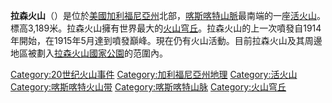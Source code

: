 {{Infobox Mountain
| 名稱 =拉森火山
| 照片 =Lassen-Peak-Large.jpg
| 照片說明 = 
| 海拔 =3189公尺
| 位置 =[[美國|美國]][[加利福尼亞州|加利福尼亞州]] 
| 山脈 =[[喀斯喀特山脈|喀斯喀特山脈]]
| 相對高度 = 
| 座標 ={{coord|40.29|N|121.30|W}}
| 地形圖 = 
| 類別 =[[火山穹丘|火山穹丘]]
| 年齡 = 
| 最近噴發 =1917年
| 首次登頂 =
| 最容易的攀登路線 =
| pushpin_map = USA
| pushpin_map_caption = 拉森火山的位置
| latd=40 |latm=17 |lats=24 |latNS=N
| longd=121 |longm=18 |longs=0 |longEW=W
}}
'''拉森火山'''（{{lang-en|Lassen Peak}}）是位於[[美國|美國]][[加利福尼亞州|加利福尼亞州]]北部，[[喀斯喀特山脈|喀斯喀特山脈]]最南端的一座[[活火山|活火山]]。標高3,189米。拉森火山擁有世界最大的[[火山穹丘|火山穹丘]]。拉森火山的上一次噴發自1914年開始，在1915年5月達到噴發巔峰。現在仍有火山活動。目前拉森火山及其周邊地區被劃入[[拉森火山國家公園|拉森火山國家公園]]的范圍內。

{{DEFAULTSORT:Lassen Peak}}
[[Category:20世纪火山事件|Category:20世纪火山事件]]
[[Category:加利福尼亞州地理|Category:加利福尼亞州地理]]
[[Category:活火山|Category:活火山]]
[[Category:喀斯喀特火山带|Category:喀斯喀特火山带]]
[[Category:喀斯喀特山脉|Category:喀斯喀特山脉]]
[[Category:火山穹丘|Category:火山穹丘]]